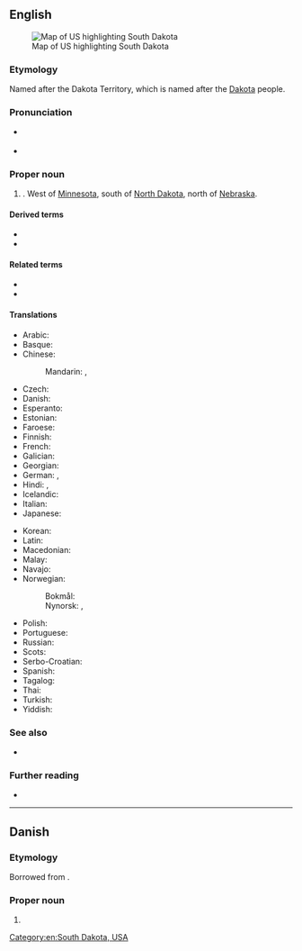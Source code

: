 ==English==
[[Image:Map of USA highlighting South Dakota.png|thumb|right|Map of US highlighting South Dakota]]

===Etymology===
Named after the Dakota Territory, which is named after the [[Dakota]] people.

===Pronunciation===
* {{a|US}} {{IPA|en|/ˈsaʊθ dəˈkoʊ.tə/}}
* {{audio|en|En-us-South Dakota.ogg|Audio (US)}}

===Proper noun===
{{en-proper noun|head=[[south|South]] [[Dakota]]}}

# {{place|en|A north-central <<state>> of the <<c/USA>>|capital=Pierre}}. West of [[Minnesota]], south of [[North Dakota]], north of [[Nebraska]].

====Derived terms====
* {{l|en|SD}}
* {{l|en|South Dakotan}}

====Related terms====
* {{l|en|Dakota}}
* {{l|en|Dakotan}}

====Translations====
{{trans-top|state of the USA}}
* Arabic: {{t|ar|دَاكُوتَا اَلْجَنُوبِيَّة|f|tr=dakūtā l-janūbiyya}}
* Basque: {{t|eu|Hego Dakota}}
* Chinese:
*: Mandarin: {{t+|cmn|南達科他|sc=Hani}}, {{t+|cmn|南达科他|tr=Nán-Dákētā|sc=Hani}}
* Czech: {{t+|cs|Jižní Dakota|f}}
* Danish: {{t|da|South Dakota}}
* Esperanto: {{t|eo|Suda Dakoto}}
* Estonian: {{t+|et|Lõuna-Dakota}}
* Faroese: {{t|fo|South Dakota}}
* Finnish: {{t+|fi|Etelä-Dakota}}
* French: {{t+|fr|Dakota du Sud|m}}
* Galician: {{t+|gl|Dacota do Sur|f}}
* Georgian: {{t|ka|სამხრეთი დაკოტა|sc=Geor}}
* German: {{t+|de|South Dakota}}, {{t|de|Süddakota}}
* Hindi: {{t|hi|दक्षिण डेकोटा}}, {{t|hi|साउथ डकोटा}}
* Icelandic: {{t|is|Suður-Dakóta}}
* Italian: {{t+|it|Dakota del Sud}}
* Japanese: {{t|ja|サウスダコタ|tr=Sausu-Dakota|sc=Jpan}}
{{trans-mid}}
* Korean: {{t|ko|사우스다코타|tr=Sauseu-Dakota}}
* Latin: {{t|la|Dacota Meridiana}}
* Macedonian: {{t|mk|Јужна Дако́та|f}}
* Malay: {{t|ms|Dakota Selatan}}
* Navajo: {{t|nv|Ałnííʼjí Dzígaii}}
* Norwegian:
*: Bokmål: {{t+|nb|Sør-Dakota}}
*: Nynorsk: {{t|nn|Syd-Dakota}}, {{t|nn|Sør-Dakota}}
* Polish: {{t+|pl|Dakota Południowa|f}}
* Portuguese: {{t+|pt|Dakota do Sul|f}}
* Russian: {{t+|ru|Ю́жная Дако́та|f}}
* Scots: {{t|sco|Sooth Dakota}}
* Serbo-Croatian: {{t|sh|Južna Dakota}}
* Spanish: {{t+|es|Dakota del Sur|f}}
* Tagalog: {{t|tl|Timog Dakota}}
* Thai: {{t|th|เซาท์ดาโคตา}}
* Turkish: {{t|tr|South Dakota}}
* Yiddish: {{t|yi|סאַוט דאַקאָטאַ}}
{{trans-bottom}}

===See also===
* {{l|en|Appendix:Place names in South Dakota}}

===Further reading===
* {{pedialite}}

[[Category:en:South Dakota, USA]]

----

==Danish==
{{wikipedia|lang=da}}

===Etymology===
Borrowed from {{bor|da|en|South Dakota}}.

===Proper noun===
{{head|da|proper noun|genitive|South Dakotas|head=South Dakota}}

# {{place|da|state|c/USA|t1=South Dakota}}